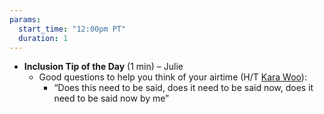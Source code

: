 ```yaml
---
params:
  start_time: "12:00pm PT"
  duration: 1
---
```


- **Inclusion Tip of the Day** (1 min) – Julie
  - Good questions to help you think of your airtime (H/T [Kara Woo](https://twitter.com/kara_woo/status/1301577700029546502)):
    - “Does this need to be said, does it need to be said now, does it need to be said now by me” 
